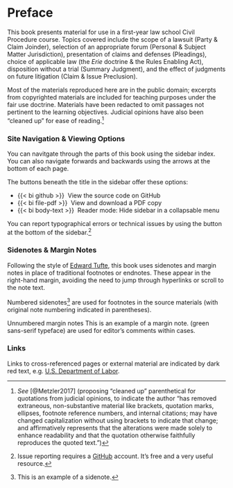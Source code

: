 # Preface {.unnumbered}

This book presents material for use in a first-year law school Civil Procedure course. Topics covered include the scope of a lawsuit (Party & Claim Joinder), selection of an appropriate forum (Personal & Subject Matter Jurisdiction), presentation of claims and defenses (Pleadings), choice of applicable law (the _Erie_ doctrine & the Rules Enabling Act), disposition without a trial (Summary Judgment), and the effect of judgments on future litigation (Claim & Issue Preclusion).

Most of the materials reproduced here are in the public domain; excerpts from copyrighted materials are included for teaching purposes under the fair use doctrine. Materials have been redacted to omit passages not pertinent to the learning objectives. Judicial opinions have also been "cleaned up" for ease of reading.[^Preface1] 

[^Preface1]: _See_ [@Metzler2017] (proposing "cleaned up" parenthetical for quotations from judicial opinions, to indicate the author “has removed extraneous, non-substantive material like brackets, quotation marks, ellipses, footnote reference numbers, and internal citations; may have changed capitalization without using brackets to indicate that change; and affirmatively represents that the alterations were made solely to enhance readability and that the quotation otherwise faithfully reproduces the quoted text.”) 

### Site Navigation & Viewing Options 

You can navitgate through the parts of this book using the sidebar index. You can also navigate forwards and backwards using the arrows at the bottom of each page. 

The buttons beneath the title in the sidebar offer these options:

::: {.unstyled}

- [{{< bi github >}}]{.link-color}&nbsp; View the source code on GitHub
- [{{< bi file-pdf >}}]{.link-color}&nbsp; View and download a PDF copy
- {{< bi body-text >}}&nbsp; Reader mode: Hide sidebar in a collapsable menu

:::

You can report typographical errors or technical issues by using the button at the bottom of the sidebar.[^issues1]

[^issues1]: Issue reporting requires a [GitHub](https://github.com/) account. It's free and a very useful resource. 

### Sidenotes & Margin Notes

Following the style of [Edward Tufte](https://www.edwardtufte.com/tufte/), this book uses sidenotes and margin notes in place of traditional footnotes or endnotes. These appear in the right-hand margin, avoiding the need to jump through hyperlinks or scroll to the note text.

Numbered sidenotes[^sidenote] are used for footnotes in the source materials (with original note numbering indicated in parentheses). 

[^sidenote]: This is an example of a sidenote. 

Unnumbered margin notes [This is an example of a margin note.]{.aside} ([green sans-serif typeface]{.margin-note}) are used for editor's comments within cases. 

### Links

Links to cross-referenced pages or external material are indicated by [dark red]{.link-color} text, e.g. [U.S. Department of Labor](https://www.dol.gov/). 